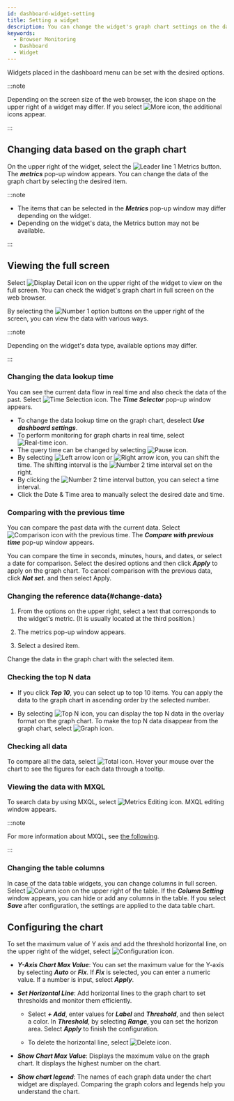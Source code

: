 ```yaml
---
id: dashboard-widget-setting
title: Setting a widget
description: You can change the widget's graph chart settings on the dashboard screen.
keywords:
  - Browser Monitoring
  - Dashboard
  - Widget
---
```


Widgets placed in the dashboard menu can be set with the desired options.

:::note

Depending on the screen size of the web browser, the icon shape on the upper right of a widget may differ. If you select ![More icon](/img/ico-more.svg), the additional icons appear.

:::

## Changing data based on the graph chart

<ImgLang img='widget-sample.png' desc='Widget' />

On the upper right of the widget, select the ![Leader line 1](/img/number-01.png) Metrics button. The **_metrics_** pop-up window appears. You can change the data of the graph chart by selecting the desired item.

:::note

- The items that can be selected in the **_Metrics_** pop-up window may differ depending on the widget.
- Depending on the widget's data, the Metrics button may not be available.

:::

## Viewing the full screen

Select ![Display Detail icon](/img/ico-detail-mode.svg) on the upper right of the widget to view on the full screen. You can check the widget's graph chart in full screen on the web browser.

<ImgLang img='widget-fullscreen-mode.png' desc='Widget full screen' />

By selecting the ![Number 1](/img/number-01.png) option buttons on the upper right of the screen, you can view the data with various ways.

:::note

Depending on the widget's data type, available options may differ.

:::

### Changing the data lookup time

You can see the current data flow in real time and also check the data of the past. Select ![Time Selection icon](/img/ico-time-set.svg). The **_Time Selector_** pop-up window appears.

<ImgLang img='widget-select-time.png' desc='Time selector' />

- To change the data lookup time on the graph chart, deselect **_Use dashboard settings_**.
- To perform monitoring for graph charts in real time, select ![Real-time icon](/img/ico-play-time.svg).
- The query time can be changed by selecting ![Pause icon](/img/ico-pause.svg).
- By selecting ![Left arrow icon](/img/left-arrow.svg) or ![Right arrow icon](/img/right-arrow.svg), you can shift the time. The shifting interval is the ![Number 2](/img/number-02.png) time interval set on the right.
- By clicking the ![Number 2](/img/number-02.png) time interval button, you can select a time interval.
- Click the Date & Time area to manually select the desired date and time.

### Comparing with the previous time

You can compare the past data with the current data. Select ![Comparison icon with the previous time](/img/ico-timing.svg). The **_Compare with previous time_** pop-up window appears.

<ImgLang img='widget-compare-time.png' desc='Compare with previous time' />

You can compare the time in seconds, minutes, hours, and dates, or select a date for comparison. Select the desired options and then click ***Apply*** to apply on the graph chart. To cancel comparison with the previous data, click **_Not set._** and then select Apply.

### Changing the reference data{#change-data}

<ImgLang img='widget-metric.png' desc='Metrics' />

1. From the options on the upper right, select a text that corresponds to the widget's metric. (It is usually located at the third position.)

2. The metrics pop-up window appears.

3. Select a desired item.

Change the data in the graph chart with the selected item.

### Checking the top N data

- If you click **_Top 10_**, you can select up to top 10 items. You can apply the data to the graph chart in ascending order by the selected number.

  <ImgLang img='widget-n-data.png' desc='Top N' />

- By selecting ![Top N icon](/img/ico-topn-graph.svg), you can display the top N data in the overlay format on the graph chart. To make the top N data disappear from the graph chart, select ![Graph icon](/img/ico-normal-graph.svg).

  <ImgLang img='widget-topn-chart.png' desc='Top N' />

### Checking all data

<ImgLang img='widget-all-data.png' desc='All' />

To compare all the data, select ![Total icon](/img/ic-area-chart.svg). Hover your mouse over the chart to see the figures for each data through a tooltip.

### Viewing the data with MXQL

To search data by using MXQL, select ![Metrics Editing icon](/img/ico-edit-metric.svg). MXQL editing window appears.

:::note

For more information about MXQL, see [the following](../mxql/mxql-overview).

:::

### Changing the table columns

In case of the data table widgets, you can change columns in full screen. Select ![Column icon](/img/ico-column.svg) on the upper right of the table. If the **_Column Setting_** window appears, you can hide or add any columns in the table. If you select **_Save_** after configuration, the settings are applied to the data table chart.

<ImgLang img='widget-column.png' desc='Edit column' />

## Configuring the chart

To set the maximum value of Y axis and add the threshold horizontal line, on the upper right of the widget, select ![Configuration icon](/img/ico-setting.svg).

<ImgLang img='widget-chart-set.png' desc='Chart setting' />

- **_Y-Axis Chart Max Value_**: You can set the maximum value for the Y-axis by selecting **_Auto_** or **_Fix_**. If **_Fix_** is selected, you can enter a numeric value. If a number is input, select ***Apply***.

- **_Set Horizontal Line_**: Add horizontal lines to the graph chart to set thresholds and monitor them efficiently.

  - Select **_+ Add_**, enter values for **_Label_** and **_Threshold_**, and then select a color. In **_Threshold_**, by selecting **_Range_**, you can set the horizon area. Select ***Apply*** to finish the configuration.

  - To delete the horizontal line, select ![Delete icon](/img/ico-trash-red.svg).

- **_Show Chart Max Value_**: Displays the maximum value on the graph chart. It displays the highest number on the chart.

- **_Show chart legend_**: The names of each graph data under the chart widget are displayed. Comparing the graph colors and legends help you understand the chart.
